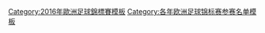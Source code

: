 [[Category:2016年歐洲足球錦標賽模板|Category:2016年歐洲足球錦標賽模板]]
[[Category:各年欧洲足球锦标赛参赛名单模板|Category:各年欧洲足球锦标赛参赛名单模板]]
